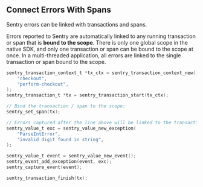 ## Connect Errors With Spans

Sentry errors can be linked with transactions and spans.

Errors reported to Sentry are automatically linked to any running transaction or span that is **bound to the scope**. There is only one global scope in the native SDK, and only one transaction or span can be bound to the scope at once. In a multi-threaded application, all errors are linked to the single transaction or span bound to the scope.

```c
sentry_transaction_context_t *tx_ctx = sentry_transaction_context_new(
    "checkout",
    "perform-checkout",
);
sentry_transaction_t *tx = sentry_transaction_start(tx_ctx);

// Bind the transaction / span to the scope:
sentry_set_span(tx);

// Errors captured after the line above will be linked to the transaction
sentry_value_t exc = sentry_value_new_exception(
    "ParseIntError", 
    "invalid digit found in string",
);

sentry_value_t event = sentry_value_new_event();
sentry_event_add_exception(event, exc);
sentry_capture_event(event);

sentry_transaction_finish(tx);
```